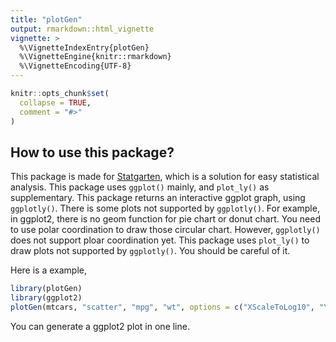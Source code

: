 ```yaml
---
title: "plotGen"
output: rmarkdown::html_vignette
vignette: >
  %\VignetteIndexEntry{plotGen}
  %\VignetteEngine{knitr::rmarkdown}
  %\VignetteEncoding{UTF-8}
---
```


```r
knitr::opts_chunk$set(
  collapse = TRUE,
  comment = "#>"
)
```

## How to use this package?
This package is made for [Statgarten](https://github.com/statgarten), which is a solution for easy statistical analysis.
This package uses `ggplot()` mainly, and `plot_ly()` as supplementary.
This package returns an interactive ggplot graph, using `ggplotly()`.
There is some plots not supported by `ggplotly()`. For example, in ggplot2, there is no geom function for pie chart or donut chart.
You need to use polar coordination to draw those circular chart. However, `ggplotly()` does not support ploar coordination yet.
This package uses `plot_ly()` to draw plots not supported by `ggplotly()`. You should be careful of it.

Here is a example,

```r
library(plotGen)
library(ggplot2)
plotGen(mtcars, "scatter", "mpg", "wt", options = c("XScaleToLog10", "YScaleToSqrt", "Theme_BW"), wraptype = "grid", wrapcols = "cyl")
```

You can generate a ggplot2 plot in one line.
